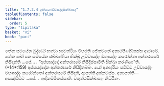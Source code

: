 ```yaml
---
title: "1.7.2.4 දුතියෞච්චසද්දසික්ඛාපද"
tableOfContents: false
sidebar:
  order: 5
type: "tipitaka"
basket: "vi"
book: "paci"
---
```



<DynamicBreadcrumb />

<Division number="589" book="paci">

<Paragraph number="1750" book="paci">
තේන සමයේන බුද්ධෝ භගවා සාවත්ථියං විහරති ජේතවනේ අනාථපිණ්ඩිකස්ස ආරාමේ. තේන ඛෝ පන සමයේන ඡබ්බග්ගියා භික්ඛූ උච්චාසද්දං මහාසද්දං කරෝන්තා අන්තරඝරේ නිසීදන්ති …පේ… .
</Paragraph>

<Paragraph number="1751" book="paci">
<Emphasis>“අප්පසද්දෝ අන්තරඝරේ නිසීදිස්සාමීති සික්ඛා කරණීයා”</Emphasis>ති. (*14*:<Emphasis>159</Emphasis>)
</Paragraph>

<Paragraph number="1752" book="paci">
අප්පසද්දේන අන්තරඝරේ නිසීදිතබ්බං. යෝ අනාදරියං පටිච්ච උච්චාසද්දං මහාසද්දං කරෝන්තෝ අන්තරඝරේ නිසීදති, ආපත්ති දුක්කටස්ස.
</Paragraph>

<Paragraph number="1753" book="paci">
අනාපත්ති—  අසඤ්චිච්ච …පේ…  ආදිකම්මිකස්සාති.

</Paragraph>
</Division>

<Paragraph number="1754" type="center" book="paci">
චතුත්ථසික්ඛාපදං නිට්ඨිතං.
</Paragraph>